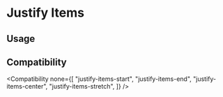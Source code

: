 
# Justify Items

## Usage

<Usage />

## Compatibility

<Compatibility
  none={[
    "justify-items-start",
    "justify-items-end",
    "justify-items-center",
    "justify-items-stretch",
  ]}
/>
